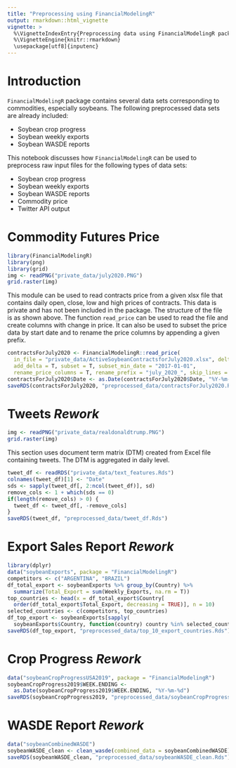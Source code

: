 ```yaml
---
title: "Preprocessing using FinancialModelingR"
output: rmarkdown::html_vignette
vignette: >
  %\VignetteIndexEntry{Preprocessing data using FinancialModelingR package}
  %\VignetteEngine{knitr::rmarkdown}
  \usepackage[utf8]{inputenc}
---
```


# Introduction

`FinancialModelingR` package contains several data sets corresponding to commodities, especially soybeans. The following preprocessed data sets are already included:

- Soybean crop progress
- Soybean weekly exports
- Soybean WASDE reports

This notebook discusses how `FinancialModelingR` can be used to preprocess raw input files for the following types of data sets:

- Soybean crop progress
- Soybean weekly exports
- Soybean WASDE reports
- Commodity price
- Twitter API output

# Commodity Futures Price

```r
library(FinancialModelingR)
library(png)
library(grid)
img <- readPNG("private_data/july2020.PNG")
grid.raster(img)
```

This module can be used to read contracts price from a given xlsx file that contains daily open, close, low and high prices of contracts. This data is private and has not been included in the package. The structure of the file is as shown above. The function `read_price` can be used to read the file and create columns with change in price. It can also be used to subset the price data by start date and to rename the price columns by appending a given prefix.

```r
contractsForJuly2020 <- FinancialModelingR::read_price(
  in_file = "private_data/ActiveSoybeanContractsforJuly2020.xlsx", delta_price = T,
  add_delta = T, subset = T, subset_min_date = "2017-01-01",
  rename_price_columns = T, rename_prefix = "july_2020_", skip_lines = 3)
contractsForJuly2020$Date <- as.Date(contractsForJuly2020$Date, "%Y-%m-%d")
saveRDS(contractsForJuly2020, "preprocessed_data/contractsForJuly2020.Rds")
```

# Tweets *Rework*

```r
img <- readPNG("private_data/realdonaldtrump.PNG")
grid.raster(img)
```

This section uses document term matrix (DTM) created from Excel file containing tweets. The DTM is aggregated in daily level.

```r
tweet_df <- readRDS("private_data/text_features.Rds")
colnames(tweet_df)[1] <- "Date"
sds <- sapply(tweet_df[, 2:ncol(tweet_df)], sd)
remove_cols <- 1 + which(sds == 0)
if(length(remove_cols) > 0) {
  tweet_df <- tweet_df[, -remove_cols]
}
saveRDS(tweet_df, "preprocessed_data/tweet_df.Rds")
```

# Export Sales Report *Rework*

```r
library(dplyr)
data("soybeanExports", package = "FinancialModelingR")
competitors <- c("ARGENTINA", "BRAZIL")
df_total_export <- soybeanExports %>% group_by(Country) %>%
  summarize(Total_Export = sum(Weekly_Exports, na.rm = T))
top_countries <- head(x = df_total_export$Country[
  order(df_total_export$Total_Export, decreasing = TRUE)], n = 10)
selected_countries <- c(competitors, top_countries)
df_top_export <- soybeanExports[sapply(
  soybeanExports$Country, function(country) country %in% selected_countries), ]
saveRDS(df_top_export, "preprocessed_data/top_10_export_countries.Rds")
```

# Crop Progress *Rework*

```r
data("soybeanCropProgressUSA2019", package = "FinancialModelingR")
soybeanCropProgress2019$WEEK.ENDING <-
  as.Date(soybeanCropProgress2019$WEEK.ENDING, "%Y-%m-%d")
saveRDS(soybeanCropProgress2019, "preprocessed_data/soybeanCropProgress2019.Rds")
```

# WASDE Report *Rework*

```r
data("soybeanCombinedWASDE")
soybeanWASDE_clean <- clean_wasde(combined_data = soybeanCombinedWASDE)
saveRDS(soybeanWASDE_clean, "preprocessed_data/soybeanWASDE_clean.Rds")
```
